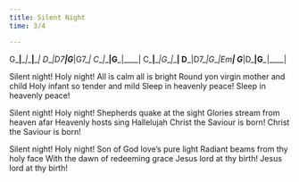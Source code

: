 ```yaml
---
title: Silent Night
time: 3/4

---
```



:::{.grid}
G___|____|____|____|
D___|D7__|G___|G7__|
C___|____|G___|____|
C___|____|G___|____|
D___|D7__|G___|Em__|
G___|D___|G___|____|
:::

Silent night! Holy night! All is calm all is bright 
Round yon virgin mother and child Holy infant so tender and mild 
Sleep in heavenly peace! Sleep in heavenly peace!

Silent night! Holy night! Shepherds quake at the sight
Glories stream from heaven afar Heavenly hosts sing Hallelujah
Christ the Saviour is born! Christ the Saviour is born!

Silent night! Holy night! Son of God love's pure light 
Radiant beams from thy holy face With the dawn of redeeming grace
Jesus lord at thy birth! Jesus lord at thy birth! 


